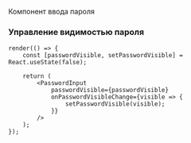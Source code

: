 Компонент ввода пароля

### Управление видимостью пароля

```tsx live
render(() => {
    const [passwordVisible, setPasswordVisible] = React.useState(false);

    return (
        <PasswordInput
            passwordVisible={passwordVisible}
            onPasswordVisibleChange={visible => {
                setPasswordVisible(visible);
            }}
        />
    );
});
```
